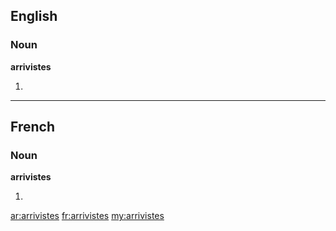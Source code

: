 ==English==

===Noun===
'''arrivistes'''

# {{plural of|[[arriviste]]}}

----

==French==

===Noun===
'''arrivistes''' {{m|p}}

# {{plural of|[[arriviste]]|lang=fr}}

[[ar:arrivistes]]
[[fr:arrivistes]]
[[my:arrivistes]]